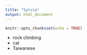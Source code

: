 ```yaml
---
title: "Sylvia"
output: html_document
---
```


```r
knitr::opts_chunk$set(echo = TRUE)
```

* rock climbing
* cat
* Taiwanese